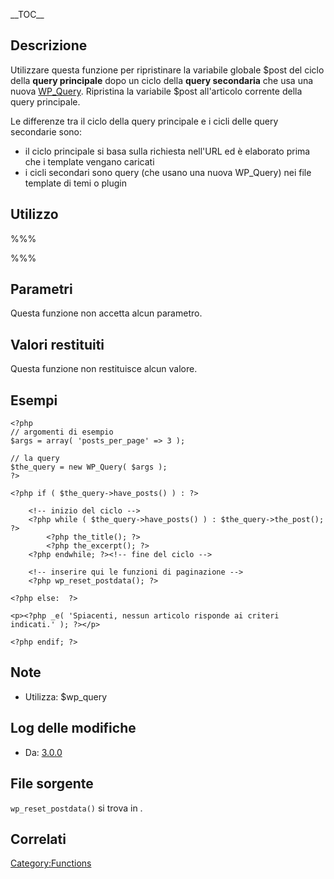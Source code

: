 {{Languages|
{{en|Function Reference/wp reset postdata}}
{{it|Riferimento funzioni/wp reset postdata}}
{{ja|関数リファレンス/wp reset postdata}}
}}
__TOC__
==Descrizione==

Utilizzare questa funzione per ripristinare la variabile globale $post del ciclo della '''query principale''' dopo un ciclo della '''query secondaria''' che usa una nuova [[it:Riferimento_classi/WP_Query|WP_Query]]. Ripristina la variabile $post all'articolo corrente della query principale.

Le differenze tra il ciclo della query principale e i cicli delle query secondarie sono:
* il ciclo principale si basa sulla richiesta nell'URL ed è elaborato prima che i template vengano caricati
* i cicli secondari sono query (che usano una nuova WP_Query) nei file template di temi o plugin

==Utilizzo==

%%%<?php wp_reset_postdata(); ?>%%%

== Parametri ==

Questa funzione non accetta alcun parametro.

== Valori restituiti ==

Questa funzione non restituisce alcun valore.

== Esempi ==

<pre>
<?php
// argomenti di esempio
$args = array( 'posts_per_page' => 3 );

// la query
$the_query = new WP_Query( $args );
?>

<?php if ( $the_query->have_posts() ) : ?>

	<!-- inizio del ciclo -->
	<?php while ( $the_query->have_posts() ) : $the_query->the_post(); ?>
		<?php the_title(); ?>
		<?php the_excerpt(); ?>
	<?php endwhile; ?><!-- fine del ciclo -->

	<!-- inserire qui le funzioni di paginazione -->
	<?php wp_reset_postdata(); ?>

<?php else:  ?>

<p><?php _e( 'Spiacenti, nessun articolo risponde ai criteri indicati.' ); ?></p>

<?php endif; ?>
</pre>

== Note ==

* Utilizza: $wp_query

== Log delle modifiche ==

* Da: [[Version 3.0|3.0.0]]

== File sorgente ==

<tt>wp_reset_postdata()</tt> si trova in {{Trac|wp-includes/query.php}}.

== Correlati ==

{{it:Query Tags}}
{{it:Tag Footer}}

[[Category:Functions]]